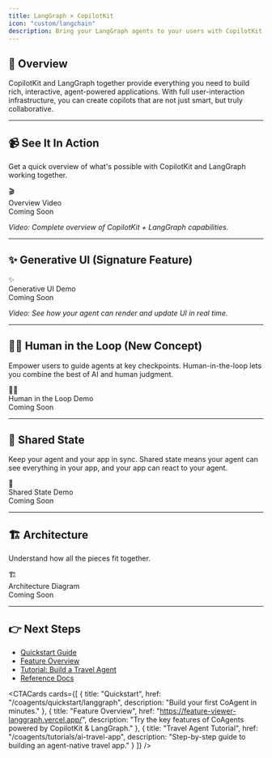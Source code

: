```yaml
---
title: LangGraph × CopilotKit
icon: "custom/langchain"
description: Bring your LangGraph agents to your users with CopilotKit.
---
```



## 🚀 Overview

CopilotKit and LangGraph together provide everything you need to build rich, interactive, agent-powered applications. With full user-interaction infrastructure, you can create copilots that are not just smart, but truly collaborative.

---

## 📹 See It In Action

Get a quick overview of what's possible with CopilotKit and LangGraph working together.

<Frame className="my-6 rounded-lg">
  <div className="w-full max-w-xl mx-auto h-64 bg-gradient-to-br from-blue-100 to-purple-100 dark:from-blue-900 dark:to-purple-900 rounded-lg flex items-center justify-center">
    <div className="text-center">
      <div className="text-4xl mb-2">🎬</div>
      <div className="text-lg font-semibold text-gray-700 dark:text-gray-300">Overview Video</div>
      <div className="text-sm text-gray-500 dark:text-gray-400">Coming Soon</div>
    </div>
  </div>
</Frame>

*Video: Complete overview of CopilotKit + LangGraph capabilities.*

---

## ✨ Generative UI (Signature Feature)

<Frame className="my-6 rounded-lg">
  <div className="w-full max-w-xl mx-auto h-64 bg-gradient-to-br from-green-100 to-teal-100 dark:from-green-900 dark:to-teal-900 rounded-lg flex items-center justify-center">
    <div className="text-center">
      <div className="text-4xl mb-2">✨</div>
      <div className="text-lg font-semibold text-gray-700 dark:text-gray-300">Generative UI Demo</div>
      <div className="text-sm text-gray-500 dark:text-gray-400">Coming Soon</div>
    </div>
  </div>
</Frame>

*Video: See how your agent can render and update UI in real time.*

---

## 🧑‍💻 Human in the Loop (New Concept)

Empower users to guide agents at key checkpoints. Human-in-the-loop lets you combine the best of AI and human judgment.

<Frame className="my-6 rounded-lg">
  <div className="w-full max-w-xl mx-auto h-64 bg-gradient-to-br from-orange-100 to-red-100 dark:from-orange-900 dark:to-red-900 rounded-lg flex items-center justify-center">
    <div className="text-center">
      <div className="text-4xl mb-2">🧑‍💻</div>
      <div className="text-lg font-semibold text-gray-700 dark:text-gray-300">Human in the Loop Demo</div>
      <div className="text-sm text-gray-500 dark:text-gray-400">Coming Soon</div>
    </div>
  </div>
</Frame>

---

## 🔄 Shared State

Keep your agent and your app in sync. Shared state means your agent can see everything in your app, and your app can react to your agent.

<Frame className="my-6 rounded-lg">
  <div className="w-full max-w-xl mx-auto h-64 bg-gradient-to-br from-purple-100 to-pink-100 dark:from-purple-900 dark:to-pink-900 rounded-lg flex items-center justify-center">
    <div className="text-center">
      <div className="text-4xl mb-2">🔄</div>
      <div className="text-lg font-semibold text-gray-700 dark:text-gray-300">Shared State Demo</div>
      <div className="text-sm text-gray-500 dark:text-gray-400">Coming Soon</div>
    </div>
  </div>
</Frame>

---

## 🏗️ Architecture

Understand how all the pieces fit together.

<Frame className="my-6 rounded-lg">
  <div className="w-full max-w-xl mx-auto h-64 bg-gradient-to-br from-gray-100 to-slate-100 dark:from-gray-900 dark:to-slate-900 rounded-lg flex items-center justify-center">
    <div className="text-center">
      <div className="text-4xl mb-2">🏗️</div>
      <div className="text-lg font-semibold text-gray-700 dark:text-gray-300">Architecture Diagram</div>
      <div className="text-sm text-gray-500 dark:text-gray-400">Coming Soon</div>
    </div>
  </div>
</Frame>

---

## 👉 Next Steps

- [Quickstart Guide](/coagents/quickstart/langgraph)
- [Feature Overview](https://feature-viewer-langgraph.vercel.app/)
- [Tutorial: Build a Travel Agent](/coagents/tutorials/ai-travel-app)
- [Reference Docs](/coagents/reference)

<CTACards cards={[
  {
    title: "Quickstart",
    href: "/coagents/quickstart/langgraph",
    description: "Build your first CoAgent in minutes."
  },
  {
    title: "Feature Overview",
    href: "https://feature-viewer-langgraph.vercel.app/",
    description: "Try the key features of CoAgents powered by CopilotKit & LangGraph."
  },
  {
    title: "Travel Agent Tutorial",
    href: "/coagents/tutorials/ai-travel-app",
    description: "Step-by-step guide to building an agent-native travel app."
  }
]} />
